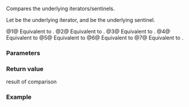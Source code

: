 {{title|1=operator==,&lt;,&gt;,&lt;=,&gt;=,&lt;=&gt;{{small|(ranges::stride_view::''iterator'')}}}}
{{cpp/ranges/stride_view/navbar}}

{{dcl begin}}
{{dcl|num=1|since=c++23|1=
friend constexpr bool operator==( const /*iterator*/&amp; x, std::default_sentinel_t );
}}
{{dcl|num=2|since=c++23|1=
friend constexpr bool operator==( const /*iterator*/&amp; x, const /*iterator*/&amp; y )
    requires std::equality_comparable&lt;ranges::iterator_t&lt;Base&gt;&gt;;
}}
{{dcl|num=3|since=c++23|1=
friend constexpr bool operator&lt;( const /*iterator*/&amp; x, const /*iterator*/&amp; y )
    requires ranges::random_access_range&lt;Base&gt;;
}}
{{dcl|num=4|since=c++23|1=
friend constexpr bool operator&gt;( const /*iterator*/&amp; x, const /*iterator*/&amp; y )
    requires ranges::random_access_range&lt;Base&gt;;
}}
{{dcl|num=5|since=c++23|1=
friend constexpr bool operator&lt;=( const /*iterator*/&amp; x, const /*iterator*/&amp; y )
    requires ranges::random_access_range&lt;Base&gt;;
}}
{{dcl|num=6|since=c++23|1=
friend constexpr bool operator&gt;=( const /*iterator*/&amp; x, const /*iterator*/&amp; y )
    requires ranges::random_access_range&lt;Base&gt;;
}}
{{dcl|num=7|since=c++23|1=
friend constexpr auto operator&lt;=&gt;( const /*iterator*/&amp; x, const /*iterator*/&amp; y )
    requires ranges::random_access_range&lt;Base&gt; and
             std::three_way_comparable&lt;ranges::iterator_t&lt;Base&gt;&gt;;
}}
{{dcl end}}

Compares the underlying iterators/sentinels.

Let {{rlpi|/#Data members|current_}} be the underlying iterator, and {{rlpi|/#Data members|end_}} be the underlying sentinel.

@1@ Equivalent to {{c|1=return x.current_ == x.end_;}}.
@2@ Equivalent to {{c|1=return x.current_ == y.current_;}}.
@3@ Equivalent to {{c|1=return x.current_ &lt; y.current_;}}.
@4@ Equivalent to {{c|1=return y &lt; x;}}
@5@ Equivalent to {{c|1=return !(y &lt; x);}}
@6@ Equivalent to {{c|1=return !(x &lt; y);}}
@7@ Equivalent to {{c|1=return x.current_ &lt;=&gt; y.current_;}}.

{{cpp/hidden friend|{{tt|std::ranges::stride_view::''iterator''&lt;Const&gt;}}|plural=yes}}

{{cpp/note synthesized eq}}

===Parameters===
{{par begin}}
{{par|x, y|iterators to compare}}
{{par end}}

===Return value===
result of comparison

===Example===
{{example}}

{{langlinks|de|es|ja|ru|zh}}